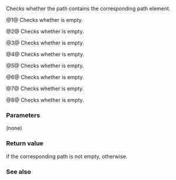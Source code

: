 {{cpp/experimental/fs/path/title|has_...}}
{{cpp/experimental/fs/path/navbar}}
{{dcl begin}}
{{dcl | num=1 | since=fs_ts | 1=
bool has_root_path() const;
}}
{{dcl | num=2 | since=fs_ts | 1=
bool has_root_name() const;
}}
{{dcl | num=3 | since=fs_ts | 1=
bool has_root_directory() const;
}}
{{dcl | num=4 | since=fs_ts | 1=
bool has_relative_path() const;
}}
{{dcl | num=5 | since=fs_ts | 1=
bool has_parent_path() const;
}}
{{dcl | num=6 | since=fs_ts | 1=
bool has_filename() const;
}}
{{dcl | num=7 | since=fs_ts | 1=
bool has_stem() const;
}}
{{dcl | num=8 | since=fs_ts | 1=
bool has_extension() const;
}}
{{dcl end}}

Checks whether the path contains the corresponding path element.

@1@ Checks whether {{lc|root_path()}} is empty.

@2@ Checks whether {{lc|root_name()}} is empty.

@3@ Checks whether {{lc|root_directory()}} is empty.

@4@ Checks whether {{lc|relative_path()}} is empty.

@5@ Checks whether {{lc|parent_path()}} is empty.

@6@ Checks whether {{lc|filename()}} is empty.

@7@ Checks whether {{lc|stem()}} is empty.

@8@ Checks whether {{lc|extension()}} is empty.

===Parameters===
(none)

===Return value===
{{c|true}} if the corresponding path is not empty, {{c|false}} otherwise.

{{cpp/impldef exception}}

===See also===
{{dsc begin}}
{{dsc inc | cpp/experimental/fs/path/dsc empty}}
{{dsc end}}